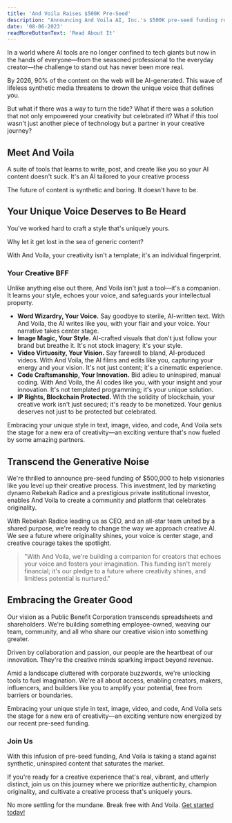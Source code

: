```yaml
---
title: 'And Voila Raises $500K Pre-Seed'
description: "Announcing And Voila AI, Inc.'s $500K pre-seed funding round, featuring Rebekah Radice and a leading private institutional investor. We're set to rock the content cosmos!"
date: '08-06-2023'
readMoreButtonText: 'Read About It'
---
```


In a world where AI tools are no longer confined to tech giants but now in the hands of everyone—from the seasoned professional to the everyday creator—the challenge to stand out has never been more real.

By 2026, 90% of the content on the web will be AI-generated. This wave of lifeless synthetic media threatens to drown the unique voice that defines you.

But what if there was a way to turn the tide? What if there was a solution that not only empowered your creativity but celebrated it? What if this tool wasn't just another piece of technology but a partner in your creative journey?

## Meet And Voila

A suite of tools that learns to write, post, and create like you so your AI content doesn't suck. It's an AI tailored to your creative process

The future of content is synthetic and boring. It doesn't have to be.

## Your Unique Voice Deserves to Be Heard

You've worked hard to craft a style that's uniquely yours.

Why let it get lost in the sea of generic content?

With And Voila, your creativity isn't a template; it's an individual fingerprint.

### Your Creative BFF

Unlike anything else out there, And Voila isn't just a tool—it's a companion. It learns your style, echoes your voice, and safeguards your intellectual property.

- **Word Wizardry, Your Voice.** Say goodbye to sterile, AI-written text. With And Voila, the AI writes like you, with your flair and your voice. Your narrative takes center stage.
- **Image Magic, Your Style.** AI-crafted visuals that don't just follow your brand but breathe it. It's not stock imagery; it's your style.
- **Video Virtuosity, Your Vision.** Say farewell to bland, AI-produced videos. With And Voila, the AI films and edits like you, capturing your energy and your vision. It's not just content; it's a cinematic experience.
- **Code Craftsmanship, Your Innovation.** Bid adieu to uninspired, manual coding. With And Voila, the AI codes like you, with your insight and your innovation. It's not templated programming; it's your unique solution.
- **IP Rights, Blockchain Protected.** With the solidity of blockchain, your creative work isn't just secured; it's ready to be monetized. Your genius deserves not just to be protected but celebrated.

Embracing your unique style in text, image, video, and code, And Voila sets the stage for a new era of creativity—an exciting venture that's now fueled by some amazing partners.

## Transcend the Generative Noise

We're thrilled to announce pre-seed funding of $500,000 to help visionaries like you level up their creative process. This investment, led by marketing dynamo Rebekah Radice and a prestigious private institutional investor, enables And Voila to create a community and platform that celebrates originality.

With Rebekah Radice leading us as CEO, and an all-star team united by a shared purpose, we're ready to change the way we approach creative AI. We see a future where originality shines, your voice is center stage, and creative courage takes the spotlight.

> "With And Voila, we're building a companion for creators that echoes your voice and fosters your imagination. This funding isn't merely financial; it's our pledge to a future where creativity shines, and limitless potential is nurtured."

## Embracing the Greater Good

Our vision as a Public Benefit Corporation transcends spreadsheets and shareholders. We're building something employee-owned, weaving our team, community, and all who share our creative vision into something greater.

Driven by collaboration and passion, our people are the heartbeat of our innovation. They're the creative minds sparking impact beyond revenue.

Amid a landscape cluttered with corporate buzzwords, we're unlocking tools to fuel imagination. We're all about access, enabling creators, makers, influencers, and builders like you to amplify your potential, free from barriers or boundaries.

Embracing your unique style in text, image, video, and code, And Voila sets the stage for a new era of creativity—an exciting venture now energized by our recent pre-seed funding.

### Join Us

With this infusion of pre-seed funding, And Voila is taking a stand against synthetic, uninspired content that saturates the market.

If you're ready for a creative experience that's real, vibrant, and utterly distinct, join us on this journey where we prioritize authenticity, champion originality, and cultivate a creative process that's uniquely yours.

No more settling for the mundane. Break free with And Voila. [Get started today!](/sign-up)
